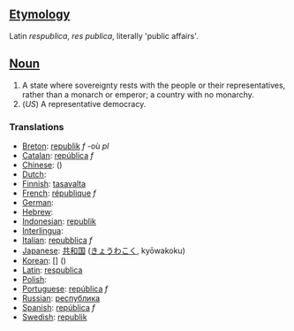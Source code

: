 ==[[Etymology]]==
Latin ''respublica'', ''res publica'', literally 'public affairs'.

==[[Noun]]==

#A state where sovereignty rests with the people or their representatives, rather than a monarch or emperor; a country with no monarchy.
#(''US'') A representative democracy.

===Translations===


*[[Breton]]: [[republik]] ''f'' -où ''pl''
*[[Catalan]]: [[república]] ''f''
*[[Chinese]]: [[]] ()
*[[Dutch]]: [[]] '' ''
*[[Finnish]]: [[tasavalta]]
*[[French]]: [[république]] ''f''
*[[German]]: [[]] '' ''
*[[Hebrew]]: [[]] '' ''
*[[Indonesian]]: [[republik]]
*[[Interlingua]]: [[]]
*[[Italian]]: [[repubblica]] ''f''
*[[Japanese]]: [[共和国]] ([[きょうわこく]], kyōwakoku)
*[[Korean]]: [[]] [] ()
*[[Latin]]: [[respublica]]
*[[Polish]]: [[]]
*[[Portuguese]]: [[república]] ''f''
*[[Russian]]: [[республика]]
*[[Spanish]]: [[república]] ''f''
*[[Swedish]]: [[republik]] '' ''